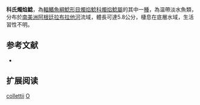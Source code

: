 {{Speciesbox
| name = 科氏燭焰鯰
| image = 
| image_width = 250px
| status = NE
| status_system = IUCN3.1
| genus = Olyra
| species = collettii
| authority = [[Steindachner|Steindachner]], 1881
| synonyms = *''Heptapterus collettii'', Steindachner, 1881
*''Acentronichthys collettii'', Steindachner, 1881
*''Myoglanis collettii'', Steindachner, 1881
*''Myoglanis colletti'', Steindachner, 1881
}}
'''科氏燭焰鯰'''，為[[輻鰭魚綱|輻鰭魚綱]][[鯰形目|鯰形目]][[燭焰鯰科|燭焰鯰科]][[燭焰鯰屬|燭焰鯰屬]]的其中一[[種|種]]，為温帶淡水魚類，分布於[[南美洲|南美洲]][[阿根廷|阿根廷]][[拉布拉他河|拉布拉他河]]流域，體長可達5.8公分，棲息在底層水域，生活習性不明。

== 参考文献 ==
*{{FishBase_species|genus=Olyra|species=collettii|year=2015|month=4}}

== 扩展阅读 ==
{{refbegin}}
{{wikispecies-inline|Olyra collettii|科氏燭焰鯰}}
{{refend}}
{{Taxonbar|from=Q3764977}}

[[Category:燭焰鯰屬|collettii]]
[[Category:1881年描述的鱼类|O]]